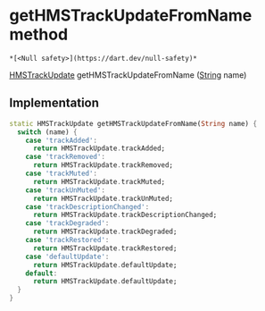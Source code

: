 # getHMSTrackUpdateFromName method

    *[<Null safety>](https://dart.dev/null-safety)*

[HMSTrackUpdate](../../hmssdk_flutter/HMSTrackUpdate-class) getHMSTrackUpdateFromName
([String](https://api.flutter.dev/flutter/dart-core/String-class.html) name)

## Implementation

```dart
static HMSTrackUpdate getHMSTrackUpdateFromName(String name) {
  switch (name) {
    case 'trackAdded':
      return HMSTrackUpdate.trackAdded;
    case 'trackRemoved':
      return HMSTrackUpdate.trackRemoved;
    case 'trackMuted':
      return HMSTrackUpdate.trackMuted;
    case 'trackUnMuted':
      return HMSTrackUpdate.trackUnMuted;
    case 'trackDescriptionChanged':
      return HMSTrackUpdate.trackDescriptionChanged;
    case 'trackDegraded':
      return HMSTrackUpdate.trackDegraded;
    case 'trackRestored':
      return HMSTrackUpdate.trackRestored;
    case 'defaultUpdate':
      return HMSTrackUpdate.defaultUpdate;
    default:
      return HMSTrackUpdate.defaultUpdate;
  }
}
```

